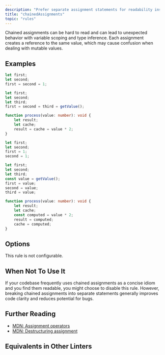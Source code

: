 ```yaml
---
description: "Prefer separate assignment statements for readability instead of chaining assignments."
title: "chainedAssignments"
topic: "rules"
---
```



<RuleSummary plugin="ts" rule="chainedAssignments" />

Chained assignments can be hard to read and can lead to unexpected behavior with variable scoping and type inference.
Each assignment creates a reference to the same value, which may cause confusion when dealing with mutable values.

## Examples

<Tabs>
<TabItem label="❌ Incorrect">

```ts
let first;
let second;
first = second = 1;
```

```ts
let first;
let second;
let third;
first = second = third = getValue();
```

```ts
function process(value: number): void {
	let result;
	let cache;
	result = cache = value * 2;
}
```

</TabItem>
<TabItem label="✅ Correct">

```ts
let first;
let second;
first = 1;
second = 1;
```

```ts
let first;
let second;
let third;
const value = getValue();
first = value;
second = value;
third = value;
```

```ts
function process(value: number): void {
	let result;
	let cache;
	const computed = value * 2;
	result = computed;
	cache = computed;
}
```

</TabItem>
</Tabs>

## Options

This rule is not configurable.

## When Not To Use It

If your codebase frequently uses chained assignments as a concise idiom and you find them readable, you might choose to disable this rule.
However, breaking chained assignments into separate statements generally improves code clarity and reduces potential for bugs.

## Further Reading

- [MDN: Assignment operators](https://developer.mozilla.org/en-US/docs/Web/JavaScript/Reference/Operators/Assignment)
- [MDN: Destructuring assignment](https://developer.mozilla.org/en-US/docs/Web/JavaScript/Reference/Operators/Destructuring_assignment)

## Equivalents in Other Linters

<RuleEquivalents pluginId="ts" ruleId="chainedAssignments" />
